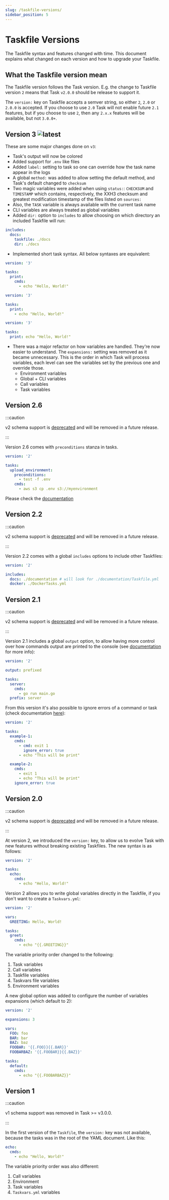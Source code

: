 ```yaml
---
slug: /taskfile-versions/
sidebar_position: 5
---
```


# Taskfile Versions

The Taskfile syntax and features changed with time. This document explains what
changed on each version and how to upgrade your Taskfile.

## What the Taskfile version mean

The Taskfile version follows the Task version. E.g. the change to Taskfile
version `2` means that Task `v2.0.0` should be release to support it.

The `version:` key on Taskfile accepts a semver string, so either `2`, `2.0` or
`2.0.0` is accepted. If you choose to use `2.0` Task will not enable future
`2.1` features, but if you choose to use `2`, then any `2.x.x` features will be
available, but not `3.0.0+`.

## Version 3 ![latest](https://img.shields.io/badge/latest-brightgreen)

These are some major changes done on `v3`:

- Task's output will now be colored
- Added support for `.env` like files
- Added `label:` setting to task so one can override how the task name appear in
  the logs
- A global `method:` was added to allow setting the default method, and Task's
  default changed to `checksum`
- Two magic variables were added when using `status:`: `CHECKSUM` and
  `TIMESTAMP` which contains, respectively, the XXH3 checksum and greatest
  modification timestamp of the files listed on `sources:`
- Also, the `TASK` variable is always available with the current task name
- CLI variables are always treated as global variables
- Added `dir:` option to `includes` to allow choosing on which directory an
  included Taskfile will run:

```yaml
includes:
  docs:
    taskfile: ./docs
    dir: ./docs
```

- Implemented short task syntax. All below syntaxes are equivalent:

```yaml
version: '3'

tasks:
  print:
    cmds:
      - echo "Hello, World!"
```

```yaml
version: '3'

tasks:
  print:
    - echo "Hello, World!"
```

```yaml
version: '3'

tasks:
  print: echo "Hello, World!"
```

- There was a major refactor on how variables are handled. They're now easier to
  understand. The `expansions:` setting was removed as it became unnecessary.
  This is the order in which Task will process variables, each level can see the
  variables set by the previous one and override those.
  - Environment variables
  - Global + CLI variables
  - Call variables
  - Task variables

## Version 2.6

:::caution

v2 schema support is [deprecated][deprecate-version-2-schema] and will be
removed in a future release.

:::

Version 2.6 comes with `preconditions` stanza in tasks.

```yaml
version: '2'

tasks:
  upload_environment:
    preconditions:
      - test -f .env
    cmds:
      - aws s3 cp .env s3://myenvironment
```

Please check the [documentation][includes]

[output]: usage.mdx#output-syntax
[ignore_errors]: usage.mdx#ignore-errors
[includes]: usage.mdx#including-other-taskfiles

## Version 2.2

:::caution

v2 schema support is [deprecated][deprecate-version-2-schema] and will be
removed in a future release.

:::

Version 2.2 comes with a global `includes` options to include other Taskfiles:

```yaml
version: '2'

includes:
  docs: ./documentation # will look for ./documentation/Taskfile.yml
  docker: ./DockerTasks.yml
```

## Version 2.1

:::caution

v2 schema support is [deprecated][deprecate-version-2-schema] and will be
removed in a future release.

:::

Version 2.1 includes a global `output` option, to allow having more control over
how commands output are printed to the console (see [documentation][output] for
more info):

```yaml
version: '2'

output: prefixed

tasks:
  server:
    cmds:
      - go run main.go
  prefix: server
```

From this version it's also possible to ignore errors of a command or task
(check documentation [here][ignore_errors]):

```yaml
version: '2'

tasks:
  example-1:
    cmds:
      - cmd: exit 1
        ignore_error: true
      - echo "This will be print"

  example-2:
    cmds:
      - exit 1
      - echo "This will be print"
    ignore_error: true
```

## Version 2.0

:::caution

v2 schema support is [deprecated][deprecate-version-2-schema] and will be
removed in a future release.

:::

At version 2, we introduced the `version:` key, to allow us to evolve Task with
new features without breaking existing Taskfiles. The new syntax is as follows:

```yaml
version: '2'

tasks:
  echo:
    cmds:
      - echo "Hello, World!"
```

Version 2 allows you to write global variables directly in the Taskfile, if you
don't want to create a `Taskvars.yml`:

```yaml
version: '2'

vars:
  GREETING: Hello, World!

tasks:
  greet:
    cmds:
      - echo "{{.GREETING}}"
```

The variable priority order changed to the following:

1. Task variables
2. Call variables
3. Taskfile variables
4. Taskvars file variables
5. Environment variables

A new global option was added to configure the number of variables expansions
(which default to 2):

```yaml
version: '2'

expansions: 3

vars:
  FOO: foo
  BAR: bar
  BAZ: baz
  FOOBAR: '{{.FOO}}{{.BAR}}'
  FOOBARBAZ: '{{.FOOBAR}}{{.BAZ}}'

tasks:
  default:
    cmds:
      - echo "{{.FOOBARBAZ}}"
```

## Version 1

:::caution

v1 schema support was removed in Task >= v3.0.0.

:::

In the first version of the `Taskfile`, the `version:` key was not available,
because the tasks was in the root of the YAML document. Like this:

```yaml
echo:
  cmds:
    - echo "Hello, World!"
```

The variable priority order was also different:

1. Call variables
2. Environment
3. Task variables
4. `Taskvars.yml` variables

<!-- prettier-ignore-start -->
[deprecate-version-2-schema]: https://github.com/go-task/task/issues/1197
<!-- prettier-ignore-end -->
